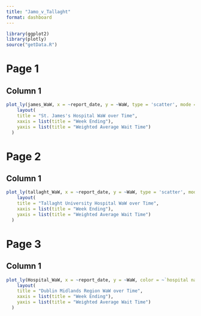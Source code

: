 ```yaml
---
title: "Jamo_v_Tallaght"
format: dashboard
---
```


```r
library(ggplot2)
library(plotly)
source("getData.R")
```


# Page 1

## Column 1
```r

plot_ly(james_WaW, x = ~report_date, y = ~WaW, type = 'scatter', mode = 'lines+markers') %>% 
    layout(
    title = "St. James's Hospital WaW over Time",
    xaxis = list(title = "Week Ending"),
    yaxis = list(title = "Weighted Average Wait Time")
  )


```


# Page 2

## Column 1
```r

plot_ly(tallaght_WaW, x = ~report_date, y = ~WaW, type = 'scatter', mode = 'lines+markers') %>% 
    layout(
    title = "Tallaght University Hospital WaW over Time",
    xaxis = list(title = "Week Ending"),
    yaxis = list(title = "Weighted Average Wait Time")
  )

```



# Page 3

## Column 1

```r

plot_ly(Hospital_WaW, x = ~report_date, y = ~WaW, color = ~`hospital name`, type = 'scatter', mode = 'lines+markers') %>% 
    layout(
    title = "Dublin Midlands Region WaW over Time",
    xaxis = list(title = "Week Ending"),
    yaxis = list(title = "Weighted Average Wait Time")
  )

```





